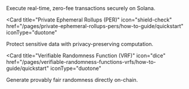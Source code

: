 <CardGroup cols={2}>
  <Card
    title="Ephemeral Rollup (ER)"
    icon="bolt"
    href="/pages/ephemeral-rollups-ers/how-to-guide/quickstart"
    iconType="duotone"
  >
    Execute real-time, zero-fee transactions securely on Solana.
  </Card>

<Card
  title="Private Ephemeral Rollups (PER)"
  icon="shield-check"
  href="/pages/private-ephemeral-rollups-pers/how-to-guide/quickstart"
  iconType="duotone"
>
  Protect sensitive data with privacy-preserving computation.
</Card>

<Card
  title="Verifiable Randomness Function (VRF)"
  icon="dice"
  href="/pages/verifiable-randomness-functions-vrfs/how-to-guide/quickstart"
  iconType="duotone"
>
  Generate provably fair randomness directly on-chain.
</Card>
</CardGroup>
